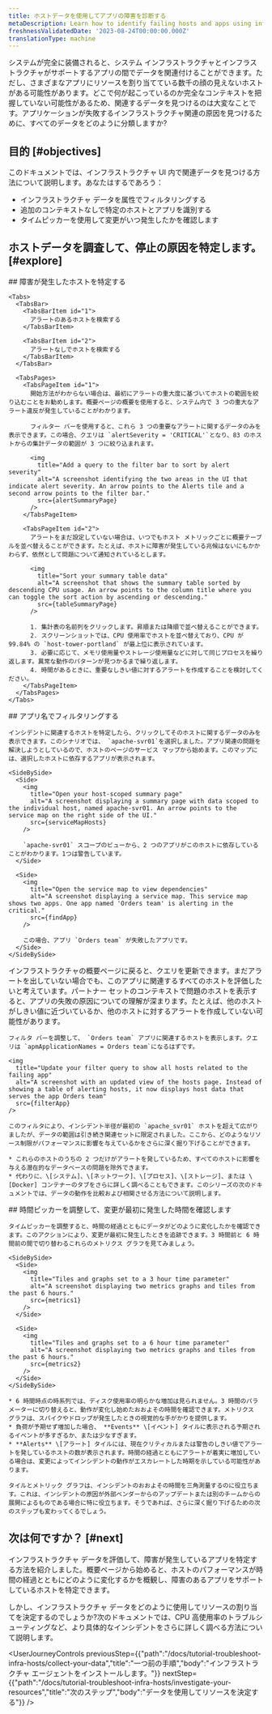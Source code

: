 ```yaml
---
title: ホストデータを使用してアプリの障害を診断する
metaDescription: Learn how to identify failing hosts and apps using infrastructure data.
freshnessValidatedDate: '2023-08-24T00:00:00.000Z'
translationType: machine
---
```











システムが完全に装備されると、システム インフラストラクチャとインフラストラクチャがサポートするアプリの間でデータを関連付けることができます。ただし、さまざまなアプリにリソースを割り当てている数千の顔の見えないホストがある可能性があります。どこで何が起こっているのか完全なコンテキストを把握していない可能性があるため、関連するデータを見つけるのは大変なことです。アプリケーションが失敗するインフラストラクチャ関連の原因を見つけるために、すべてのデータをどのように分類しますか?

## 目的 [#objectives]

このドキュメントでは、インフラストラクチャ UI 内で関連データを見つける方法について説明します。あなたはするであろう：

* インフラストラクチャ データを属性でフィルタリングする
* 追加のコンテキストなしで特定のホストとアプリを識別する
* タイムピッカーを使用して変更がいつ発生したかを確認します

## ホストデータを調査して、停止の原因を特定します。 [#explore]

<Steps>
  <Step>
    ## 障害が発生したホストを特定する

    <Tabs>
      <TabsBar>
        <TabsBarItem id="1">
          アラートのあるホストを検索する
        </TabsBarItem>

        <TabsBarItem id="2">
          アラートなしでホストを検索する
        </TabsBarItem>
      </TabsBar>

      <TabsPages>
        <TabsPageItem id="1">
          開始方法がわからない場合は、最初にアラートの重大度に基づいてホストの範囲を絞り込むことをお勧めします。概要ページの概要を使用すると、システム内で 3 つの重大なアラート違反が発生していることがわかります。

          フィルター バーを使用すると、これら 3 つの重要なアラートに関するデータのみを表示できます。この場合、クエリは `alertSeverity = 'CRITICAL'`となり、83 のホストからの集計データの範囲が 3 つに絞り込まれます。

          <img
            title="Add a query to the filter bar to sort by alert severity"
            alt="A screenshot identifying the two areas in the UI that indicate alert severity. An arrow points to the Alerts tile and a second arrow points to the filter bar."
            src={alertSummaryPage}
          />
        </TabsPageItem>

        <TabsPageItem id="2">
          アラートをまだ設定していない場合は、いつでもホスト メトリックごとに概要テーブルを並べ替えることができます。たとえば、ホストに障害が発生している兆候はないにもかかわらず、依然として問題について通知されているとします。

          <img
            title="Sort your summary table data"
            alt="A screenshot that shows the summary table sorted by descending CPU usage. An arrow points to the column title where you can toggle the sort action by ascending or descending."
            src={tableSummaryPage}
          />

          1. 集計表の名前列をクリックします。昇順または降順で並べ替えることができます。
          2. スクリーンショットでは、CPU 使用率でホストを並べ替えており、CPU が 99.84% の `host-tower-portland` が最上位に表示されています。
          3. 必要に応じて、メモリ使用量やストレージ使用量などに対して同じプロセスを繰り返します。異常な動作のパターンが見つかるまで繰り返します。
          4. 時間があるときに、重要なしきい値に対するアラートを作成することを検討してください。
        </TabsPageItem>
      </TabsPages>
    </Tabs>
  </Step>

  <Step>
    ## アプリ名でフィルタリングする

    インシデントに関連するホストを特定したら、クリックしてそのホストに関するデータのみを表示できます。このシナリオでは、 `apache-svr01`を選択しました。アプリ関連の問題を解決しようとしているので、ホストのページのサービス マップから始めます。このマップには、選択したホストに依存するアプリが表示されます。

    <SideBySide>
      <Side>
        <img
          title="Open your host-scoped summary page"
          alt="A screenshot displaying a summary page with data scoped to the individual host, named apache-svr01. An arrow points to the service map on the right side of the UI."
          src={serviceMapHosts}
        />

        `apache-svr01` スコープのビューから、2 つのアプリがこのホストに依存していることがわかります。1つは警告しています。
      </Side>

      <Side>
        <img
          title="Open the service map to view dependencies"
          alt="A screenshot displaying a service map. This service map shows two apps. One app named 'Orders team' is alerting in the critical."
          src={findApp}
        />

        この場合、アプリ `Orders team` が失敗したアプリです。
      </Side>
    </SideBySide>
  </Step>

  <Step>
    インフラストラクチャの概要ページに戻ると、クエリを更新できます。まだアラートを出していない場合でも、このアプリに関連するすべてのホストを評価したいと考えています。パートナー セットのコンテキストで問題のホストを表示すると、アプリの失敗の原因についての理解が深まります。たとえば、他のホストがしきい値に近づいているか、他のホストに対するアラートを作成していない可能性があります。

    フィルタ バーを調整して、 `Orders team` アプリに関連するホストを表示します。クエリは `apmApplicationNames = Orders team`になるはずです。

    <img
      title="Update your filter query to show all hosts related to the failing app"
      alt="A screenshot with an updated view of the hosts page. Instead of showing a table of alerting hosts, it now displays host data that serves the app Orders team"
      src={filterApp}
    />

    このフィルタにより、インシデント半径が最初の `apache_svr01` ホストを超えて広がりましたが、データの範囲は引き続き関連セットに限定されました。ここから、どのようなリソース制限がパフォーマンスに影響を与えているかをさらに深く掘り下げることができます。

    * これらのホストのうちの 2 つだけがアラートを発しているため、すべてのホストに影響を与える潜在的なデータベースの問題を除外できます。
    * 代わりに、\[システム]、\[ネットワーク]、\[プロセス]、\[ストレージ]、または \[Docker] コンテナーのタブをさらに詳しく調べることもできます。このシリーズの次のドキュメントでは、データの動作を比較および相関させる方法について説明します。
  </Step>

  <Step>
    ## 時間ピッカーを調整して、変更が最初に発生した時間を確認します

    タイムピッカーを調整すると、時間の経過とともにデータがどのように変化したかを確認できます。このアクションにより、変更が最初に発生したときを追跡できます。3 時間前と 6 時間前の間で切り替わるこれらのメトリクス グラフを見てみましょう。

    <SideBySide>
      <Side>
        <img
          title="Tiles and graphs set to a 3 hour time parameter"
          alt="A screenshot displaying two metrics graphs and tiles from the past 6 hours."
          src={metrics1}
        />
      </Side>

      <Side>
        <img
          title="Tiles and graphs set to a 6 hour time parameter"
          alt="A screenshot displaying two metrics graphs and tiles from the past 6 hours."
          src={metrics2}
        />
      </Side>
    </SideBySide>

    * 6 時間時点の時系列では、ディスク使用率の明らかな増加は見られません。3 時間のパラメーターに切り替えると、動作が変化し始めたおおよその時間を確認できます。メトリクス グラフは、スパイクやドロップが発生したときの視覚的な手がかりを提供します。
    * 負荷が予期せず増加した場合、 **Events** \[イベント] タイルに表示される予期されるイベントが多すぎるか、または少なすぎます。
    * **Alerts** \[アラート] タイルには、現在クリティカルまたは警告のしきい値でアラートを発しているホストの数が表示されます。時間の経過とともにアラートが着実に増加している場合は、変更によってインシデントの動作がエスカレートした時期を示している可能性があります。

    タイルとメトリック グラフは、インシデントのおおよその時間を三角測量するのに役立ちます。これは、インシデントの原因が外部ベンダーからのアップデートまたは別のチームからの展開によるものである場合に特に役立ちます。そうであれば、さらに深く掘り下げるための次のステップも変わってくるでしょう。
  </Step>
</Steps>

## 次は何ですか？ [#next]

インフラストラクチャ データを評価して、障害が発生しているアプリを特定する方法を紹介しました。概要ページから始めると、ホストのパフォーマンスが時間の経過とともにどのように変化するかを概観し、障害のあるアプリをサポートしているホストを特定できます。

しかし、インフラストラクチャ データをどのように使用してリソースの割り当てを決定するのでしょうか?次のドキュメントでは、CPU 高使用率のトラブルシューティングなど、より具体的なインシデントをさらに詳しく調べる方法について説明します。

<UserJourneyControls
  previousStep={{"path":"/docs/tutorial-troubleshoot-infra-hosts/collect-your-data","title":"一つ前の手順","body":"インフラストラクチャ エージェントをインストールします。"}}
  nextStep={{"path":"/docs/tutorial-troubleshoot-infra-hosts/investigate-your-resources","title":"次のステップ","body":"データを使用してリソースを決定する"}}
/>